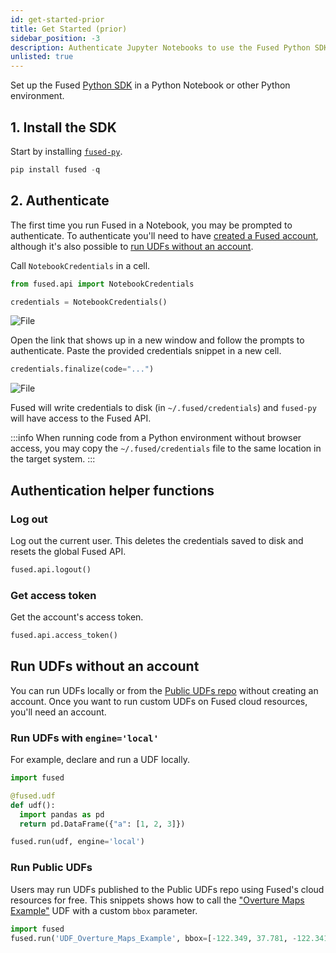 ```yaml
---
id: get-started-prior
title: Get Started (prior)
sidebar_position: -3
description: Authenticate Jupyter Notebooks to use the Fused Python SDK
unlisted: true
---
```




Set up the Fused [Python SDK](/python-sdk/) in a Python Notebook or other Python environment.


## 1. Install the SDK
Start by installing [`fused-py`](https://pypi.org/project/fused/).

```python showLineNumbers
pip install fused -q
```

## 2. Authenticate

The first time you run Fused in a Notebook, you may be prompted to authenticate. To authenticate you'll need to have [created a Fused account](/workbench/get-started/#1-sign-up-for-fused), although it's also possible to [run UDFs without an account](/python-sdk/get-started/#run-udfs-without-an-account).

Call `NotebookCredentials` in a cell.

```python showLineNumbers
from fused.api import NotebookCredentials

credentials = NotebookCredentials()
```



<div style={{textAlign: 'center'}}>
<img src={ImgAuth} alt="File" style={{width: 800}} />
</div>


Open the link that shows up in a new window and follow the prompts to authenticate. Paste the provided credentials snippet in a new cell.

```python showLineNumbers
credentials.finalize(code="...")
```


<div style={{textAlign: 'center'}}>
<img src={ImgAuthcp} alt="File" style={{width: 800}} />
</div>



Fused will write credentials to disk (in `~/.fused/credentials`) and `fused-py` will have access to the Fused API.

:::info
When running code from a Python environment without browser access, you may copy the `~/.fused/credentials` file to the same location in the target system.
:::

## Authentication helper functions

### Log out

Log out the current user. This deletes the credentials saved to disk and resets the global Fused API.

```python showLineNumbers
fused.api.logout()
```

### Get access token

Get the account's access token.

```python showLineNumbers
fused.api.access_token()
```



## Run UDFs without an account


You can run UDFs locally or from the [Public UDFs repo](https://github.com/fusedio/udfs/tree/main) without creating an account. Once you want to run custom UDFs on Fused cloud resources, you'll need an account.


### Run UDFs with `engine='local'`

For example, declare and run a UDF locally.

```python showLineNumbers
import fused

@fused.udf
def udf():
  import pandas as pd
  return pd.DataFrame({"a": [1, 2, 3]})

fused.run(udf, engine='local')
```

### Run Public UDFs

Users may run UDFs published to the Public UDFs repo using Fused's cloud resources for free. This snippets shows how to call the ["Overture Maps Example"](https://github.com/fusedio/udfs/tree/main/public/Overture_Maps_Example) UDF with a custom `bbox` parameter.
```python showLineNumbers
import fused
fused.run('UDF_Overture_Maps_Example', bbox=[-122.349, 37.781, -122.341, 37.818])
```

